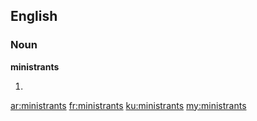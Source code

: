 ==English==
===Noun===
'''ministrants'''

#{{plural of|[[ministrant]]}}

[[ar:ministrants]]
[[fr:ministrants]]
[[ku:ministrants]]
[[my:ministrants]]